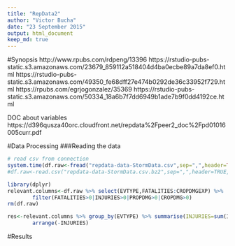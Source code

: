 ```yaml
---
title: "RepData2"
author: "Victor Bucha"
date: "23 September 2015"
output: html_document
keep_md: true
---
```

#Synopsis
http://www.rpubs.com/rdpeng/13396
https://rstudio-pubs-static.s3.amazonaws.com/23679_859112a518404d4ba0ecbe89a7da8ef0.html
https://rstudio-pubs-static.s3.amazonaws.com/49350_fe68dff27e474b0292de36c33952f729.html
https://rpubs.com/egrjogonzalez/35369
https://rstudio-pubs-static.s3.amazonaws.com/50334_18a6b7f7dd6949b1ade7b9f0dd4192ce.html

DOC about variables
https://d396qusza40orc.cloudfront.net/repdata%2Fpeer2_doc%2Fpd01016005curr.pdf

#Data Processing
###Reading the data

``` R
# read csv from connection
system.time(df.raw<-fread("repdata-data-StormData.csv",sep=",",header=TRUE,verbose = TRUE,na.strings ="",stringsAsFactors=TRUE))
#df.raw<-read.csv("repdata-data-StormData.csv.bz2",sep=",",header=TRUE,na.strings ="")
```

``` R
library(dplyr)
relevant.columns<-df.raw %>% select(EVTYPE,FATALITIES:CROPDMGEXP) %>% 
        filter(FATALITIES>0|INJURIES>0|PROPDMG>0|CROPDMG>0)
rm(df.raw)

res<-relevant.columns %>% group_by(EVTYPE) %>% summarise(INJURIES=sum(INJURIES),FATALITIES=sum(FATALITIES)) %>%
        arrange(-INJURIES)

```


#Results